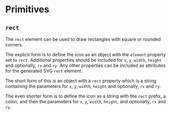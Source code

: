 
# Primitives

## `rect`

The `rect` element can be used to draw rectangles with square or rounded
corners.

The explicit form is to define the icon as an object with the `element`
property set to `rect`.  Additional properties should be included for `x`,
`y`, `width`, `height` and optionally, `rx` and `ry`. Any other properties
can be included as attributes for the generated SVG `rect` element.

<MDNElementLink element="rect"/>

<Example
  Component={Component}
  code={Source}
  expand
/>

The short form of this is an object with a `rect` property which is a string
containing the parameters for `x`, `y`, `width`, `height` and optionally,
`rx` and `ry`.

<Example
  Component={Short}
  code={ShortSrc}
  expand
  undent={2}
/>

The even shorter form is to define the icon as a string with the `rect`
prefix, a colon, and then the parameters for `x`, `y`, `width`, `height`,
and optionally, `rx` and `ry`.

<Example
  Component={String}
  code={StringSrc}
  expand
  undent={2}
/>

